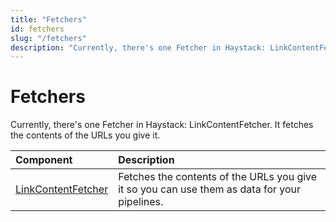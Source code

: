 ```yaml
---
title: "Fetchers"
id: fetchers
slug: "/fetchers"
description: "Currently, there's one Fetcher in Haystack: LinkContentFetcher. It fetches the contents of the URLs you give it."
---
```


# Fetchers

Currently, there's one Fetcher in Haystack: LinkContentFetcher. It fetches the contents of the URLs you give it.

| Component                                    | Description                                                                                  |
| :------------------------------------------- | :------------------------------------------------------------------------------------------- |
| [LinkContentFetcher](doc:linkcontentfetcher) | Fetches the contents of the URLs you give it so you can use them as data for your pipelines. |
